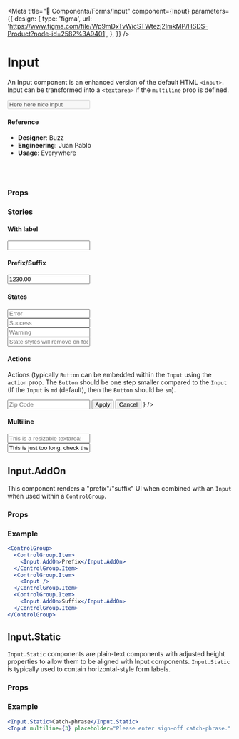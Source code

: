
<Meta
  title="🧬 Components/Forms/Input"
  component={Input}
  parameters={{
    design: {
      type: 'figma',
      url:
        'https://www.figma.com/file/Wp9mDxTvWicSTWtezj2ImkMP/HSDS-Product?node-id=2582%3A9401',
    },
  }}
/>

# Input

An Input component is an enhanced version of the default HTML `<input>`. Input can be transformed into a `<textarea>` if the `multiline` prop is defined.

<Preview>
  <Story name="default">
    <Input
      value="Here here nice input"
      placeholder="Something"
      seamless={boolean('seamless', false)}
      disabled={boolean('disabled', false)}
    />
  </Story>
</Preview>

#### Reference

- **Designer**: Buzz
- **Engineering**: Juan Pablo
- **Usage**: Everywhere

<br />
<br />

### Props

<Props of={Input} />

### Stories

#### With label

<Preview>
  <Story name="With label">
    <Input
      label="Some label"
      helpText={text('helpText', 'Here you have some helpful text')}
      hintText={text('hintText', '')}
    />
  </Story>
</Preview>

#### Prefix/Suffix

<Preview>
  <Story name="Prefix/Suffix">
    <Input
      value="1230.00"
      inlinePrefix={text('inlinePrefix', '$')}
      inlineSuffix={text('inlineSuffix', '.00')}
    />
  </Story>
</Preview>

#### States

<Preview>
  <Story name="States">
    <div>
      <Input
        autoComplete="off"
        state="error"
        placeholder="Error"
        errorMessage="Something went wrong"
      />
      <br />
      <Input autoComplete="off" state="success" placeholder="Success" />
      <br />
      <Input autoComplete="off" state="warning" placeholder="Warning" />
      <br />
      <Input
        autoComplete="off"
        state="warning"
        placeholder="State styles will remove on focus"
        removeStateStylesOnFocus
      />
    </div>
  </Story>
</Preview>

#### Actions

Actions (typically `Button` can be embedded within the `Input` using the `action` prop.
The `Button` should be one step smaller compared to the `Input` (If the `Input` is `md` (default), then the `Button` should be `sm`).

<Preview>
  <Story name="Actions">
    <Input
      label="Zip Code"
      name="zip"
      placeholder="Zip Code"
      type="text"
      action={
        <Flexy gap="xs">
          <Flexy.Item>
            <Button kind="primary" size="sm">
              Apply
            </Button>
          </Flexy.Item>
          <Flexy.Item>
            <Button kind="secondary" size="sm">
              Cancel
            </Button>
          </Flexy.Item>
        </Flexy>
      }
    />
  </Story>
</Preview>

#### Multiline

<Preview>
  <Story name="Multiline">
    <div>
      <Input
        multiline={3}
        resizable
        placeholder="This is a resizable textarea!"
      />
      <br />
      <Input
        multiline={3}
        value="This is just too long, check the validator"
        placeholder="This is a resizable textarea!"
        withCharValidator={true}
        charValidatorLimit={10}
      />
    </div>
  </Story>
</Preview>

## Input.AddOn

This component renders a "prefix"/"suffix" UI when combined with an `Input` when used within a `ControlGroup`.

### Props

<Props of={Input.AddOn} />

### Example

```jsx
<ControlGroup>
  <ControlGroup.Item>
    <Input.AddOn>Prefix</Input.AddOn>
  </ControlGroup.Item>
  <ControlGroup.Item>
    <Input />
  </ControlGroup.Item>
  <ControlGroup.Item>
    <Input.AddOn>Suffix</Input.AddOn>
  </ControlGroup.Item>
</ControlGroup>
```

## Input.Static

`Input.Static` components are plain-text components with adjusted height properties to allow them to be aligned with Input components. `Input.Static` is typically used to contain horizontal-style form labels.

### Props

<Props of={Input.Static} />

### Example

```jsx
<Input.Static>Catch-phrase</Input.Static>
<Input multiline={3} placeholder="Please enter sign-off catch-phrase." autoFocus />
```
